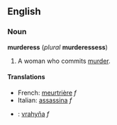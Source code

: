 ==English==
===Noun===
'''murderess''' (''plural'' '''murderessess''')

#A woman who commits [[murder]].

====Translations====
*French: [[meurtrière]] ''f''
*Italian: [[assassina]] ''f''
*{{sk}}: [[vrahyňa]] ''f''